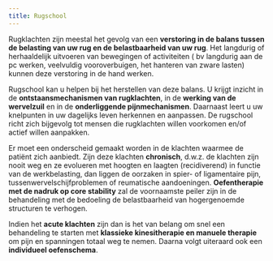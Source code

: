 ```yaml
---
title: Rugschool
---
```


Rugklachten zijn meestal het gevolg van een **verstoring in de balans tussen de belasting van uw rug en de belastbaarheid van uw rug**. Het langdurig of herhaaldelijk uitvoeren van bewegingen of activiteiten ( bv langdurig aan de pc werken, veelvuldig vooroverbuigen, het hanteren van zware lasten) kunnen deze verstoring in de hand werken.

Rugschool kan u helpen bij het herstellen van deze balans. U krijgt inzicht in de **ontstaansmechanismen van rugklachten**, in de **werking van de wervelzuil** en in de **onderliggende pijnmechanismen**. Daarnaast leert u uw knelpunten in uw dagelijks leven herkennen en aanpassen. De rugschool richt zich bijgevolg tot mensen die rugklachten willen voorkomen en/of actief willen aanpakken.

Er moet een onderscheid gemaakt worden in de klachten waarmee de patiënt zich aanbiedt. Zijn deze klachten **chronisch**, d.w.z. de klachten zijn nooit weg en ze evolueren met hoogten en laagten (recidiverend) in functie van de werkbelasting, dan liggen de oorzaken in spier- of ligamentaire pijn, tussenwervelschijfproblemen of reumatische aandoeningen. **Oefentherapie met de nadruk op core stability** zal de voornaamste peiler zijn in de behandeling met de bedoeling de belastbaarheid van hogergenoemde structuren te verhogen.

Indien het **acute klachten** zijn dan is het van belang om snel een behandeling te starten met **klassieke kinesitherapie en manuele therapie** om pijn en spanningen totaal weg te nemen. Daarna volgt uiteraard ook een **individueel oefenschema**.

